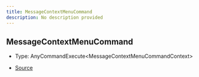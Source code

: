 ```yaml
---
title: MessageContextMenuCommand
description: No description provided
---
```


## MessageContextMenuCommand

- Type: AnyCommandExecute\<MessageContextMenuCommandContext>

- [Source](https://github.com/underctrl-io/commandkit/blob/f8cc07d11d2ae5ed7f529adff1649936223e27b2/packages/commandkit/src/app/commands/Context.ts#L95)
